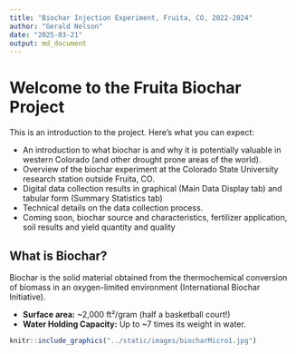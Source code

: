 ```yaml
---
title: "Biochar Injection Experiment, Fruita, CO, 2022-2024"
author: "Gerald Nelson"
date: "2025-03-21"
output: md_document
---
```


# Welcome to the Fruita Biochar Project

This is an introduction to the project. Here's what you can expect:

-   An introduction to what biochar is and why it is potentially valuable in western Colorado (and other drought prone areas of the world).
-   Overview of the biochar experiment at the Colorado State University research station outside Fruita, CO.
-   Digital data collection results in graphical (Main Data Display tab) and tabular form (Summary Statistics tab)
-   Technical details on the data collection process.
-   Coming soon, biochar source and characteristics, fertilizer application, soil results and yield quantity and quality

## What is Biochar?

Biochar is the solid material obtained from the thermochemical conversion of biomass in an oxygen-limited environment (International Biochar Initiative).

-   **Surface area:** \~2,000 ft²/gram (half a basketball court!)
-   **Water Holding Capacity:** Up to \~7 times its weight in water.

```r
knitr::include_graphics("../static/images/biocharMicro1.jpg")
```
